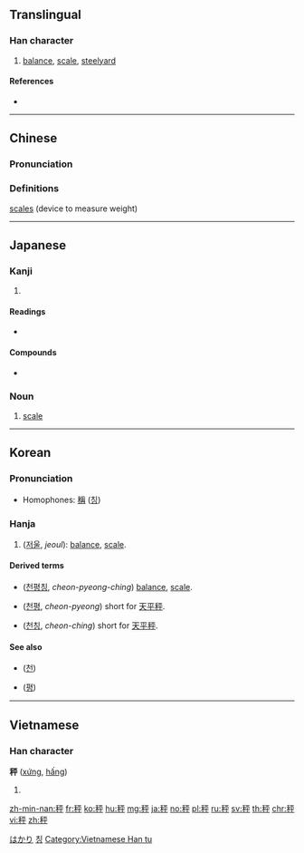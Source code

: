 {{character info/new}}
==Translingual==

===Han character===
{{Han char|rn=115|rad=禾|as=05|sn=10|four=21949|canj=HDMFJ}}

# [[balance]], [[scale]], [[steelyard]]

====References====
* {{Han ref|kx=0851.280|dkj=24993|dj=1275.260|hdz=42598.100|uh=79E4|ud=31204|bh=AFAF|bd=44975}}

----

==Chinese==
{{zh-forms}}

===Pronunciation===
{{zh-pron
|m=chèng
|ma=Zh-chèng.ogg
|c=cing3,ping4
|h=pfs=chhṳn
|md=
|mn=chhìn
|w=
|mc=y
|oc=y
|cat=n
}}

===Definitions===
{{zh-hanzi}}[[scales]] (device to measure weight)

----

==Japanese==

===Kanji===
{{ja-kanji|grade=|rs=禾05}}

# {{defn|lang=ja|sort=禾05}}

====Readings====
* {{ja-readings|goon=[[しょう]] (shō)|kanon=[[しょう]] (shō)|kanyoon=[[ひょう]] (hyō), [[びん]] (bin)|kun=[[はかり]] (hakari)}}

====Compounds====
* {{ja-r|天秤|てんびん}}

{{wikipedia|lang=ja}}

===Noun===
{{ja-noun|はかり}}

# [[scale]]

[[Category:ja:Measuring instruments|はかり]]

----

==Korean==

===Pronunciation===
* Homophones: [[稱]] ([[칭]])

===Hanja===
{{ko-hanja|hangeul=칭|eumhun=|rv=ching|mr=ch'ing|y=ching}}

# ([[저울]], ''jeoul''): [[balance]], [[scale]].

====Derived terms====
* {{l|ko|天平秤}} ([[천평칭]], ''cheon-pyeong-ching'') [[balance]], [[scale]].
* {{l|ko|天平}} ([[천평]], ''cheon-pyeong'') short for [[天平秤]].
* {{l|ko|天秤}} ([[천칭]], ''cheon-ching'') short for [[天平秤]].

====See also====
* {{l|ko|天}} ([[천]])
* {{l|ko|平}} ([[평]])

[[Category:Hanja readings|칭]]

----

==Vietnamese==

===Han character===
'''秤''' ([[xứng]], [[hấng]])

# {{defn|lang=vi}}

[[Category:Vietnamese Han tu]]

[[zh-min-nan:秤]]
[[fr:秤]]
[[ko:秤]]
[[hu:秤]]
[[mg:秤]]
[[ja:秤]]
[[no:秤]]
[[pl:秤]]
[[ru:秤]]
[[sv:秤]]
[[th:秤]]
[[chr:秤]]
[[vi:秤]]
[[zh:秤]]